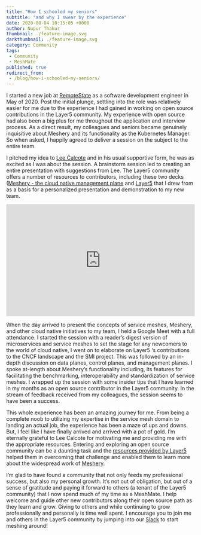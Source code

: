 ```yaml
---
title: "How I schooled my seniors"
subtitle: "and why I swear by the experience"
date: 2020-08-04 10:15:05 +0000
author: Nupur Thakur
thumbnail: ./feature-image.svg
darkthumbnail: ./feature-image.svg
category: Community
tags:
 - Community
 - MeshMate
published: true
redirect_from:
 - /blog/how-i-schooled-my-seniors/
---
```



<BlogWrapper>

I started a new job at [RemoteState](https://www.linkedin.com/company/remotestate/) as a software development engineer in May of 2020.
Post the initial plunge, settling into the role was relatively easier for me due to the experience I had gained in working on open source contributions in the Layer5 community. My experience with open source had also been a big plus for me throughout the application and interview process. As a direct result, my colleagues and seniors became genuinely inquisitive about Meshery and its functionality as the Kubernetes Manager. So when asked, I happily agreed  to deliver a session on the subject to the entire team.

I pitched my idea to [Lee Calcote](https://layer5.io/community/members/lee-calcote) and in his usual supportive form, he was as excited as I was about the session. A brainstorm session led to creating an entire presentation with suggestions from Lee. The Layer5 community offers a number of resources to contributors, including these two decks ([Meshery - the cloud native management plane](https://layer5.io/meshery) and [Layer5](https://docs.google.com/presentation/d/1tLcMcyQ-Z6YYISYyR0Eyb30dojQiKHIjs7Rt5m8kcag/edit?usp=sharing) that I drew from as a basis for a personalized presentation and demonstration to my new team.

<center>
<iframe src="https://docs.google.com/presentation/d/e/2PACX-1vQNpnp_SIkYNMe1rx-Cw_armxHRmQvkcp8d3BVML6XEhsSgy7k0w9xDKrGGs4EPew/embed?start=true&loop=true&delayms=3000" loading="lazy" frameborder="0" width="100%" height="300" allowfullscreen={true} mozallowfullscreen="true" webkitallowfullscreen="true"></iframe></center>

When the day arrived to present the concepts of service meshes, Meshery, and other cloud native initiatives to my team, I held a Google Meet with a full attendance. I started the session with a reader’s digest version of microservices and service meshes to set the stage for any newcomers to the world of cloud native, I went on to elaborate on Layer5 ‘s contributions to the CNCF landscape and the SMI project. This was followed by an in-depth discussion on data planes, control planes, and management planes. I spoke at-length about Meshery’s functionality including, its features for facilitating the benchmarking, interoperability and standardization of service meshes. I wrapped up the session with some insider tips that I have learned in my months as an open source contributor in the Layer5 community. In the stream of feedback received from my colleagues, the session seems to have been a success.

This whole experience has been an amazing journey for me. From being a complete noob to utilizing my expertise in the service mesh domain to landing an actual job, the experience has been a maze of ups and downs. But, I feel like I have finally arrived and arrived with a pot of gold. I’m eternally grateful to Lee Calcote for motivating me and providing me with the appropriate resources. Entering and exploring an open source community can be a daunting task and the [resources provided by Layer5](https://layer5.io/community/newcomers) helped them in overcoming that challenge and enabled them to learn more about the widespread work of [Meshery](https://meshery.io).

I’m glad to have found a community that not only feeds my professional success, but also my personal growth. It’s not out of obligation, but out of a sense of gratitude and paying it forward to others (a tenant of the Layer5 community) that I now spend much of my time as a MeshMate. I help welcome and guide other new contributors along their open source path as they learn and grow. Giving to others and while continuing to grow professionally and personally is time well spent.   I encourage you to join me and others in the Layer5 community by jumping into our [Slack](https://slack.layer5.io/) to start meshing around!


</BlogWrapper>
